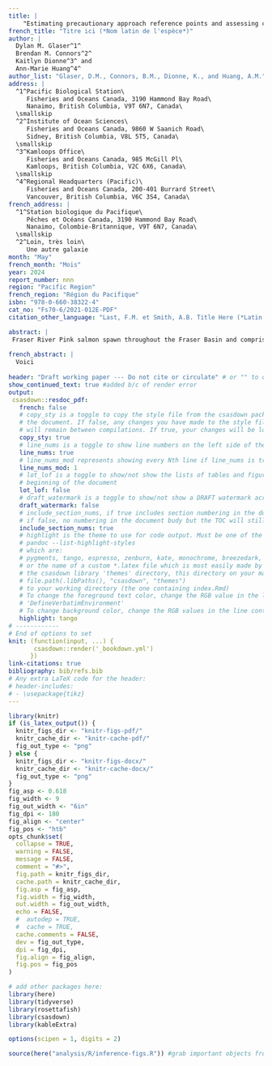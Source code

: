 ```yaml
---
title: |
    "Estimating precautionary approach reference points and assessing consequences of harvest control rules for Fraser River Pink Salmon (*Oncorhynchus gorbuscha*)"
french_title: "Titre ici (*Nom latin de l'espèce*)"
author: |
  Dylan M. Glaser^1^
  Brendan M. Connors^2^
  Kaitlyn Dionne^3^ and
  Ann-Marie Huang^4^
author_list: "Glaser, D.M., Connors, B.M., Dionne, K., and Huang, A.M."
address: |
  ^1^Pacific Biological Station\
     Fisheries and Oceans Canada, 3190 Hammond Bay Road\
     Nanaimo, British Columbia, V9T 6N7, Canada\
  \smallskip
  ^2^Institute of Ocean Sciences\
     Fisheries and Oceans Canada, 9860 W Saanich Road\
     Sidney, British Columbia, V8L 5T5, Canada\
  \smallskip
  ^3^Kamloops Office\
     Fisheries and Oceans Canada, 985 McGill Pl\
     Kamloops, British Columbia, V2C 6X6, Canada\
  \smallskip
  ^4^Regional Headquarters (Pacific)\
     Fisheries and Oceans Canada, 200-401 Burrard Street\
     Vancouver, British Columbia, V6C 3S4, Canada\
french_address: |
  ^1^Station biologique du Pacifique\
     Pêches et Océans Canada, 3190 Hammond Bay Road\
     Nanaimo, Colombie-Britannique, V9T 6N7, Canada\
  \smallskip
  ^2^Loin, très loin\
     Une autre galaxie
month: "May"
french_month: "Mois"
year: 2024
report_number: nnn
region: "Pacific Region"
french_region: "Région du Pacifique"
isbn: "978-0-660-38322-4"
cat_no: "Fs70-6/2021-012E-PDF"
citation_other_language: "Last, F.M. et Smith, A.B. Title Here (*Latin Species Name*). DFO Secr. can. des avis sci. du MPO. Doc. de rech 2019/nnn. iv + 13 p."

abstract: |
 Fraser River Pink salmon spawn throughout the Fraser Basin and comprise a single Conservation Unit. Landslides have occurred causing migratory impediments that have impacted returning adult salmon at different periods with the most notable being Hell’s Gate in 1914 and more recently the Big Bar Landslide discovered in 2019. Fraser Pink salmon survival is associated with sea-surface temperatures during early marine life, spring bloom timing, and the North Pacific Current, all of which are expected to change as the North Pacific warms as a result of climate change. Adult body size has declined over time, coincident with increasing abundances of salmon in the North Pacific, which has the potential to impact reproductive output as fecundity scales with female size. We fit a state-space spawner-recruitment model to available data to characterize stock dynamics and derive estimates of biological benchmarks to assess stock status. We then developed a simple closed-loop simulation model to quantify future expected biological and fishery performance of the current, and an illustrative alternative harvest control rule. We estimated the upper Wild Salmon Policy biological benchmark of 80% $S_{MSY}$ to be 4.7m (3.37m-8.39m), the lower biological benchmark $S_{gen}$ to be 1.81m (0.87m-4.25m), and a maximum removal reference rate ($U_{MSY}$) equal 0.55 (0.41-0.67). The most recent (2023) estimate of spawner abundance for Fraser Pink salmon is 9.58m suggesting the stock is in a “healthy” state. The existing Harvest Control Rule (HCR) for Fraser Pinks has a very low probability (< 0.02) of the stock falling below the lower biological benchmark, and a relatively high probability (>0.70) of spawner abundance being above the upper biological benchmark over the next 10 years. Assuming fisheries fully utilize allowable harvest, median annual harvest is projected to 1.51m over the same time period. Assessment of an illustrative alternative HCR which is more strictly compliant with DFO’s Precautionary Approach Framework had slightly better fishery performance but at the cost of poorer biological performance. Two robustness tests of the current HCR suggest that if stock productivity were to decline sharply and/or be depressed for a prolonged period the current HCR may have an unacceptably high probability of the stock falling below the lower biological benchmark and hence being at risk of serious and irreversible biological harm. We conclude with recommendations on re-assessment triggers and areas of future work.
  
french_abstract: |
  Voici 
  
header: "Draft working paper --- Do not cite or circulate" # or "" to omit
show_continued_text: true #added b/c of render error
output:
 csasdown::resdoc_pdf:
   french: false
   # copy_sty is a toggle to copy the style file from the csasdown package every time you compile
   # the document. If false, any changes you have made to the style file in your project
   # will remain between compilations. If true, your changes will be lost when you compile
   copy_sty: true
   # line_nums is a toggle to show line numbers on the left side of the page. 
   line_nums: true
   # line_nums_mod represents showing every Nth line if line_nums is true
   line_nums_mod: 1
   # lot_lof is a toggle to show/not show the lists of tables and figures at the
   # beginning of the document
   lot_lof: false
   # draft_watermark is a toggle to show/not show a DRAFT watermark across every page
   draft_watermark: false
   # include_section_nums, if true includes section numbering in the document body,
   # if false, no numbering in the document budy but the TOC will still show numbering
   include_section_nums: true
   # highlight is the theme to use for code output. Must be one of the list given by:
   # pandoc --list-highlight-styles
   # which are:
   # pygments, tango, espresso, zenburn, kate, monochrome, breezedark, haddock
   # or the name of a custom *.latex file which is most easily made by copying one from 
   # the csasdown library 'themes' directory, this directory on your machine:
   # file.path(.libPaths(), "csasdown", "themes")
   # to your working directory (the one containing index.Rmd)
   # To change the foreground text color, change the RGB value in the line containing
   # 'DefineVerbatimEnvironment'
   # To change background color, change the RGB values in the line containing 'shadecolor'
   highlight: tango
# ------------
# End of options to set
knit: (function(input, ...) {
       csasdown::render('_bookdown.yml')
      })
link-citations: true
bibliography: bib/refs.bib
# Any extra LaTeX code for the header:
# header-includes:
# - \usepackage{tikz}
---
```


```r
library(knitr)
if (is_latex_output()) {
  knitr_figs_dir <- "knitr-figs-pdf/"
  knitr_cache_dir <- "knitr-cache-pdf/"
  fig_out_type <- "png"
} else {
  knitr_figs_dir <- "knitr-figs-docx/"
  knitr_cache_dir <- "knitr-cache-docx/"
  fig_out_type <- "png"
}
fig_asp <- 0.618
fig_width <- 9
fig_out_width <- "6in"
fig_dpi <- 180
fig_align <- "center"
fig_pos <- "htb"
opts_chunk$set(
  collapse = TRUE,
  warning = FALSE,
  message = FALSE,
  comment = "#>",
  fig.path = knitr_figs_dir,
  cache.path = knitr_cache_dir,
  fig.asp = fig_asp,
  fig.width = fig_width,
  out.width = fig_out_width,
  echo = FALSE,
  #  autodep = TRUE,
  #  cache = TRUE,
  cache.comments = FALSE,
  dev = fig_out_type,
  dpi = fig_dpi,
  fig.align = fig_align,
  fig.pos = fig_pos
)
```

```r
# add other packages here:
library(here)
library(tidyverse)
library(rosettafish)
library(csasdown)
library(kableExtra)

options(scipen = 1, digits = 2)

source(here("analysis/R/inference-figs.R")) #grab important objects from analysis
```
